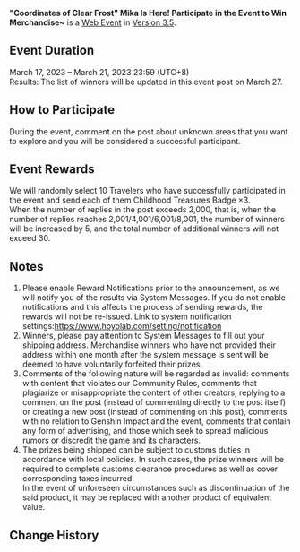 {{Event
|name              = "Coordinates of Clear Frost" Mika Is Here! Participate in the Event to Win Merchandise~
|image             = Coordinates of Clear Frost Mika Is Here! Participate in the Event to Win Merchandise~.png
|type              = Web
|group             = Submission
|time_known        = yes
|time_start        = 2023-03-17 12:00:00
|time_start_offset = GMT+8
|time_end          = 2023-03-21 23:59:59
|time_end_offset   = GMT+8
|link              = https://www.hoyolab.com/article/17059300
}}
{{Description|Olah! Hello, Travelers~<br>Today, we will be introducing Mika, the Front-Line Land Surveyor of the Knights of Favonius.<br>As a member of the Knights of Favonius Reconnaissance Company, Mika always diligently fulfills all the duties that come his way. Setting up tents, lighting fires for cooking, repairing equipment... Even Hertha, the logistics captain, has nothing but praise for Mika's excellent efficiency.<br>What a reliable Front-Line Land Surveyor Mika is! Becoming a member of Knights of Favonius Reconnaissance Company must open the door to lot of amazing adventures!<br>Traveler, if you have a chance to go on adventures with the Knights of Favonius Reconnaissance Company, which unknown area would you choose to explore? Remember to record the details of landscape data with Mika!}}
'''"Coordinates of Clear Frost" Mika Is Here! Participate in the Event to Win Merchandise~''' is a [[Web Event]] in [[Version 3.5]].

==Event Duration==
March 17, 2023 – March 21, 2023 23:59 (UTC+8)<br>
Results: The list of winners will be updated in this event post on March 27.

==How to Participate==
During the event, comment on the post about unknown areas that you want to explore and you will be considered a successful participant.

==Event Rewards==
We will randomly select 10 Travelers who have successfully participated in the event and send each of them Childhood Treasures Badge ×3.<br>
When the number of replies in the post exceeds 2,000, that is, when the number of replies reaches 2,001/4,001/6,001/8,001, the number of winners will be increased by 5, and the total number of additional winners will not exceed 30.

==Notes==
# Please enable Reward Notifications prior to the announcement, as we will notify you of the results via System Messages. If you do not enable notifications and this affects the process of sending rewards, the rewards will not be re-issued. Link to system notification settings:https://www.hoyolab.com/setting/notification
# Winners, please pay attention to System Messages to fill out your shipping address. Merchandise winners who have not provided their address within one month after the system message is sent will be deemed to have voluntarily forfeited their prizes.
# Comments of the following nature will be regarded as invalid: comments with content that violates our Community Rules, comments that plagiarize or misappropriate the content of other creators, replying to a comment on the post (instead of commenting directly to the post itself) or creating a new post (instead of commenting on this post), comments with no relation to Genshin Impact and the event, comments that contain any form of advertising, and those which seek to spread malicious rumors or discredit the game and its characters.
# The prizes being shipped can be subject to customs duties in accordance with local policies. In such cases, the prize winners will be required to complete customs clearance procedures as well as cover corresponding taxes incurred.<br>In the event of unforeseen circumstances such as discontinuation of the said product, it may be replaced with another product of equivalent value.

==Change History==
{{Change History|3.5}}